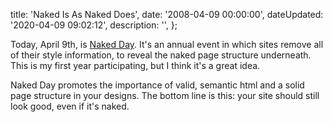 

  title: 'Naked Is As Naked Does',
  date: '2008-04-09 00:00:00',
  dateUpdated: '2020-04-09 09:02:12',
  description: '',
};

Today, April 9th, is [Naked Day](http://naked.dustindiaz.com/ 'Naked Day'). It's an annual event in which sites remove all of their style information, to reveal the naked page structure underneath. This is my first year participating, but I think it's a great idea.

Naked Day promotes the importance of valid, semantic html and a solid page structure in your designs. The bottom line is this: your site should still look good, even if it's naked.
